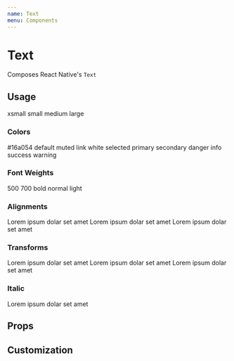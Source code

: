 ```yaml
---
name: Text
menu: Components
---
```




# Text

Composes React Native's `Text`

## Usage

<Playground>
  <Box flexDirection="column">
    <Text size="xsmall">xsmall</Text>
    <Text size="small">small</Text>
    <Text size="medium">medium</Text>
    <Text size="large">large</Text>
  </Box>
</Playground>

### Colors

<Playground>
  <Box flexDirection="column">
    <Text color="#16a054">#16a054</Text>
    <Text color="default">default</Text>
    <Text color="muted">muted</Text>
    <Text color="link">link</Text>
    <Text color="white">white</Text>
    <Text color="selected">selected</Text>
    <Text color="primary">primary</Text>
    <Text color="secondary">secondary</Text>
    <Text color="danger">danger</Text>
    <Text color="info">info</Text>
    <Text color="success">success</Text>
    <Text color="warning">warning</Text>
  </Box>
</Playground>

### Font Weights

<Playground>
  <Box flexDirection="column">
    <Text weight="500">500</Text>
    <Text weight="700">700</Text>
    <Text weight="bold">bold</Text>
    <Text weight="normal">normal</Text>
    <Text weight="light">light</Text>
  </Box>
</Playground>

### Alignments

<Playground>
  <Box flexDirection="column">
    <Text align="left">Lorem ipsum dolar set amet</Text>
    <Text align="center">Lorem ipsum dolar set amet</Text>
    <Text align="right">Lorem ipsum dolar set amet</Text>
  </Box>
</Playground>

### Transforms

<Playground>
  <Box flexDirection="column">
    <Text transform="uppercase">Lorem ipsum dolar set amet</Text>
    <Text transform="lowercase">Lorem ipsum dolar set amet</Text>
    <Text transform="capitalize">Lorem ipsum dolar set amet</Text>
  </Box>
</Playground>

### Italic

<Playground>
  <Box flexDirection="column">
    <Text isItalic>Lorem ipsum dolar set amet</Text>
  </Box>
</Playground>

## Props

<Props of={Text} />

## Customization
